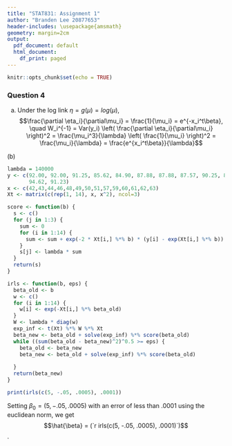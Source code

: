 ```yaml
---
title: "STAT831: Assignment 1"
author: "Branden Lee 20877653"
header-includes: \usepackage{amsmath}
geometry: margin=2cm
output:
  pdf_document: default
  html_document:
    df_print: paged
---
```


```r
knitr::opts_chunk$set(echo = TRUE)
```

### Question 4

(a) Under the log link $\eta = g(\mu)=log(\mu)$,
$$\frac{\partial \eta_i}{\partial\mu_i} = \frac{1}{\mu_i} = e^{-x_i^t\beta}, \quad W_i^{-1} = Var(y_i) \left( \frac{\partial \eta_i}{\partial\mu_i} \right)^2
  = \frac{\mu_i^3}{\lambda} \left( \frac{1}{\mu_i} \right)^2
  = \frac{\mu_i}{\lambda}
  = \frac{e^{x_i^t\beta}}{\lambda}$$
\begin{align*}
  \implies S(\beta)_j & = \sum_{i=1}^n (y_i - \mu_i) W_i \frac{\partial \eta_i}{\partial \mu_i} x_{ij} \\
  & = \sum_{i=1}^n (y_ - e^{x_i^t\beta}) \frac{\lambda}{e^{x_i^t\beta}} \frac{1}{e^{x_i^t\beta}} x_{ij} \\
  & = \sum_{i=1}^n (y_ - e^{x_i^t\beta}) \lambda e^{-2x_i^t\beta} x_{ij} \\
  \mathcal{I}(\beta)_{jk} & = \sum_{i=1}^n x_{ij} W_i x_{ik} \\
  & = \lambda \sum_{i=1}^n x_{ij} e^{-x_i^t\beta} x_{ik}
\end{align*}
 
 \newpage
(b)
```r
lambda = 140000
y <- c(92.00, 92.00, 91.25, 85.62, 84.90, 87.88, 87.88, 87.57, 90.25, 88.40, 89.45, 96.38,
       94.62, 91.23)
x <- c(42,43,44,46,48,49,50,51,57,59,60,61,62,63)
Xt <- matrix(c(rep(1, 14), x, x^2), ncol=3)

score <- function(b) {
  s <- c()
  for (j in 1:3) {
    sum <- 0
    for (i in 1:14) {
      sum <- sum + exp(-2 * Xt[i,] %*% b) * (y[i] - exp(Xt[i,] %*% b)) * Xt[i,j]
    }
    s[j] <- lambda * sum
  }
  return(s)
}

irls <- function(b, eps) {
  beta_old <- b
  w <- c()
  for (i in 1:14) {
    w[i] <- exp(-Xt[i,] %*% beta_old)
  }
  W <- lambda * diag(w)
  exp_inf <- t(Xt) %*% W %*% Xt
  beta_new <- beta_old + solve(exp_inf) %*% score(beta_old)
  while ((sum(beta_old - beta_new)^2)^0.5 >= eps) {
    beta_old <- beta_new
    beta_new <- beta_old + solve(exp_inf) %*% score(beta_old)
    
  }
  return(beta_new)
}

print(irls(c(5, -.05, .0005), .0001))
```

Setting $\beta_0 = (5, -.05, .0005)$ with an error of less than .0001 using the euclidean norm, we get 
$$\hat{\beta} = (`r irls(c(5, -.05, .0005), .0001)`)$$.



